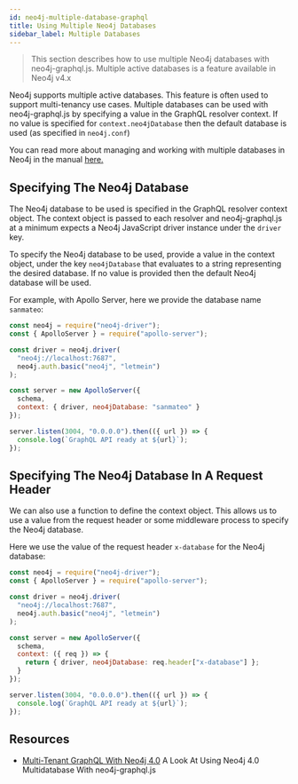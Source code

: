 ```yaml
---
id: neo4j-multiple-database-graphql
title: Using Multiple Neo4j Databases
sidebar_label: Multiple Databases
---
```


> This section describes how to use multiple Neo4j databases with neo4j-graphql.js. Multiple active databases is a feature available in Neo4j v4.x

Neo4j supports multiple active databases. This feature is often used to support multi-tenancy use cases. Multiple databases can be used with neo4j-graphql.js by specifying a value in the GraphQL resolver context. If no value is specified for `context.neo4jDatabase` then the default database is used (as specified in `neo4j.conf`)

You can read more about managing and working with multiple databases in Neo4j in the manual [here.](https://neo4j.com/docs/operations-manual/current/manage-databases/introduction/)

## Specifying The Neo4j Database

The Neo4j database to be used is specified in the GraphQL resolver context object. The context object is passed to each resolver and neo4j-graphql.js at a minimum expects a Neo4j JavaScript driver instance under the `driver` key.

To specify the Neo4j database to be used, provide a value in the context object, under the key `neo4jDatabase` that evaluates to a string representing the desired database. If no value is provided then the default Neo4j database will be used.

For example, with Apollo Server, here we provide the database name `sanmateo`:

```javascript
const neo4j = require("neo4j-driver");
const { ApolloServer } = require("apollo-server");

const driver = neo4j.driver(
  "neo4j://localhost:7687",
  neo4j.auth.basic("neo4j", "letmein")
);

const server = new ApolloServer({
  schema,
  context: { driver, neo4jDatabase: "sanmateo" }
});

server.listen(3004, "0.0.0.0").then(({ url }) => {
  console.log(`GraphQL API ready at ${url}`);
});
```

## Specifying The Neo4j Database In A Request Header

We can also use a function to define the context object. This allows us to use a value from the request header or some middleware process to specify the Neo4j database.

Here we use the value of the request header `x-database` for the Neo4j database:

```javascript
const neo4j = require("neo4j-driver");
const { ApolloServer } = require("apollo-server");

const driver = neo4j.driver(
  "neo4j://localhost:7687",
  neo4j.auth.basic("neo4j", "letmein")
);

const server = new ApolloServer({
  schema,
  context: ({ req }) => {
    return { driver, neo4jDatabase: req.header["x-database"] };
  }
});

server.listen(3004, "0.0.0.0").then(({ url }) => {
  console.log(`GraphQL API ready at ${url}`);
});
```

## Resources

- [Multi-Tenant GraphQL With Neo4j 4.0](https://blog.grandstack.io/multitenant-graphql-with-neo4j-4-0-4a1b2b4dada4) A Look At Using Neo4j 4.0 Multidatabase With neo4j-graphql.js
